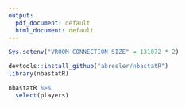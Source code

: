 ```yaml
---
output:
  pdf_document: default
  html_document: default
---
```

```r
Sys.setenv("VROOM_CONNECTION_SIZE" = 131072 * 2)

```


```r
devtools::install_github("abresler/nbastatR")
library(nbastatR)

```

```r
nbastatR %>%
  select(players)

```

